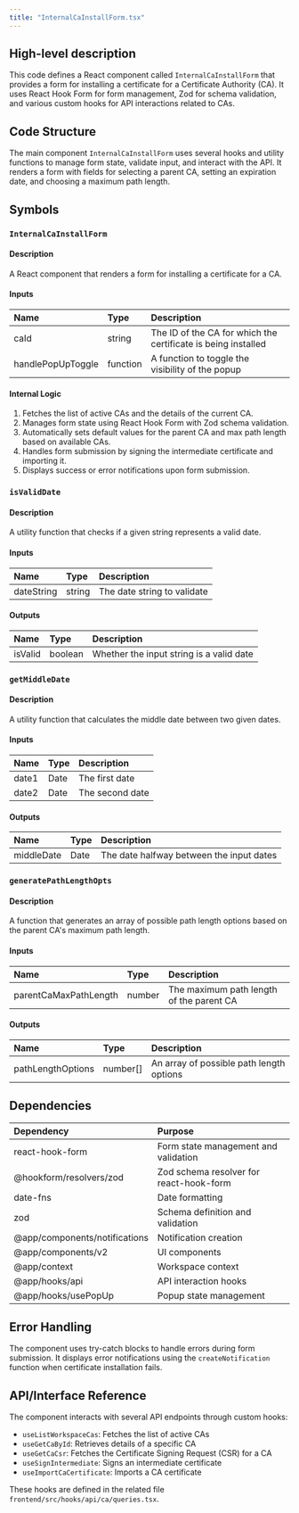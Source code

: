 ```yaml
---
title: "InternalCaInstallForm.tsx"
---
```


## High-level description
This code defines a React component called `InternalCaInstallForm` that provides a form for installing a certificate for a Certificate Authority (CA). It uses React Hook Form for form management, Zod for schema validation, and various custom hooks for API interactions related to CAs.

## Code Structure
The main component `InternalCaInstallForm` uses several hooks and utility functions to manage form state, validate input, and interact with the API. It renders a form with fields for selecting a parent CA, setting an expiration date, and choosing a maximum path length.

## Symbols

### `InternalCaInstallForm`
#### Description
A React component that renders a form for installing a certificate for a CA.

#### Inputs
| Name | Type | Description |
|:-----|:-----|:------------|
| caId | string | The ID of the CA for which the certificate is being installed |
| handlePopUpToggle | function | A function to toggle the visibility of the popup |

#### Internal Logic
1. Fetches the list of active CAs and the details of the current CA.
2. Manages form state using React Hook Form with Zod schema validation.
3. Automatically sets default values for the parent CA and max path length based on available CAs.
4. Handles form submission by signing the intermediate certificate and importing it.
5. Displays success or error notifications upon form submission.

### `isValidDate`
#### Description
A utility function that checks if a given string represents a valid date.

#### Inputs
| Name | Type | Description |
|:-----|:-----|:------------|
| dateString | string | The date string to validate |

#### Outputs
| Name | Type | Description |
|:-----|:-----|:------------|
| isValid | boolean | Whether the input string is a valid date |

### `getMiddleDate`
#### Description
A utility function that calculates the middle date between two given dates.

#### Inputs
| Name | Type | Description |
|:-----|:-----|:------------|
| date1 | Date | The first date |
| date2 | Date | The second date |

#### Outputs
| Name | Type | Description |
|:-----|:-----|:------------|
| middleDate | Date | The date halfway between the input dates |

### `generatePathLengthOpts`
#### Description
A function that generates an array of possible path length options based on the parent CA's maximum path length.

#### Inputs
| Name | Type | Description |
|:-----|:-----|:------------|
| parentCaMaxPathLength | number | The maximum path length of the parent CA |

#### Outputs
| Name | Type | Description |
|:-----|:-----|:------------|
| pathLengthOptions | number[] | An array of possible path length options |

## Dependencies
| Dependency | Purpose |
|:-----------|:--------|
| react-hook-form | Form state management and validation |
| @hookform/resolvers/zod | Zod schema resolver for react-hook-form |
| date-fns | Date formatting |
| zod | Schema definition and validation |
| @app/components/notifications | Notification creation |
| @app/components/v2 | UI components |
| @app/context | Workspace context |
| @app/hooks/api | API interaction hooks |
| @app/hooks/usePopUp | Popup state management |

## Error Handling
The component uses try-catch blocks to handle errors during form submission. It displays error notifications using the `createNotification` function when certificate installation fails.

## API/Interface Reference
The component interacts with several API endpoints through custom hooks:
- `useListWorkspaceCas`: Fetches the list of active CAs
- `useGetCaById`: Retrieves details of a specific CA
- `useGetCaCsr`: Fetches the Certificate Signing Request (CSR) for a CA
- `useSignIntermediate`: Signs an intermediate certificate
- `useImportCaCertificate`: Imports a CA certificate

These hooks are defined in the related file `frontend/src/hooks/api/ca/queries.tsx`.
